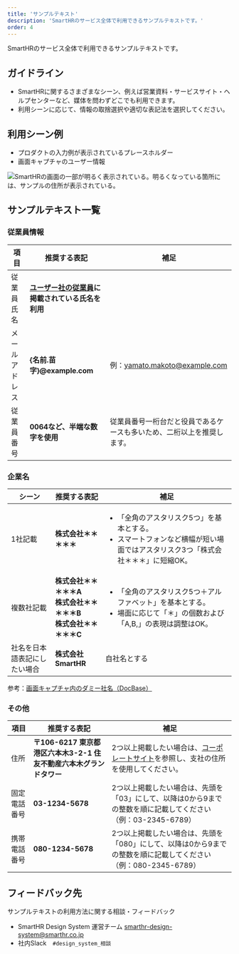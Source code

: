 ```yaml
---
title: 'サンプルテキスト'
description: 'SmartHRのサービス全体で利用できるサンプルテキストです。'
order: 4
---
```


SmartHRのサービス全体で利用できるサンプルテキストです。

## ガイドライン
- SmartHRに関するさまざまなシーン、例えば営業資料・サービスサイト・ヘルプセンターなど、媒体を問わずどこでも利用できます。
- 利用シーンに応じて、情報の取捨選択や適切な表記法を選択してください。

## 利用シーン例
- プロダクトの入力例が表示されているプレースホルダー
- 画面キャプチャのユーザー情報

![SmartHRの画面の一部が明るく表示されている。明るくなっている箇所には、サンプルの住所が表示されている。](./images/use-scene-sample.png)

## サンプルテキスト一覧

### 従業員情報

| 項目 | 推奨する表記 | 補足 |
| --- | --- | --- |
| 従業員氏名 | **[ユーザー社の従業員](https://smarthr.design/basics/illustration/user-co-other/)に掲載されている氏名を利用** |  |
| メールアドレス | **\{名前.苗字\}@example.com** | 例：yamato.makoto@example.com |
| 従業員番号 | **0064など、半端な数字を使用** | 従業員番号一桁台だと役員であるケースも多いため、二桁以上を推奨します。 |


### 企業名


<TableReel>
<Table>
  <thead>
    <tr>
      <Th>シーン</Th>
      <Th style={{ minWidth: "12em" }}>推奨する表記</Th>
      <Th>補足</Th>
    </tr>
  </thead>
  <tbody>
    <tr>
        <Td>1社記載</Td>
        <Td><strong>株式会社＊＊＊＊＊</strong></Td>
        <Td>
            <ul>
                <li>「全角のアスタリスク5つ」を基本とする。</li>
                <li>スマートフォンなど横幅が短い場面ではアスタリスク3つ「株式会社＊＊＊」に短縮OK。</li>
            </ul>
        </Td>
    </tr>
    <tr>
        <Td>複数社記載</Td>
        <Td><strong>株式会社＊＊＊＊＊A<br />株式会社＊＊＊＊＊B<br />株式会社＊＊＊＊＊C</strong></Td>
        <Td>
            <ul>
                <li>「全角のアスタリスク5つ＋アルファベット」を基本とする。</li>
                <li>場面に応じて「＊」の個数および「A,B,」の表現は調整はOK。</li>
            </ul>
        </Td>
    </tr>
    <tr>
        <Td>社名を日本語表記にしたい場合</Td>
        <Td><strong>株式会社SmartHR</strong></Td>
        <Td>自社名とする</Td>
    </tr>
  </tbody>
</Table>
</TableReel>

参考：[画面キャプチャ内のダミー社名（DocBase）](https://smarthr-inc.docbase.io/posts/3534932#%E6%B1%BA%E5%AE%9A%E3%81%97%E3%81%9F%E4%BB%A3%E6%9B%BF%E8%A1%A8%E8%A8%98)


### その他

| 項目 | 推奨する表記 | 補足 |
| --- | --- | --- |
| 住所 | **〒106-6217 東京都港区六本木3-2-1 住友不動産六本木グランドタワー** | 2つ以上掲載したい場合は、[コーポレートサイト](https://smarthr.co.jp/company/)を参照し、支社の住所を使用してください。 |
| 固定電話番号 | **03-1234-5678** | 2つ以上掲載したい場合は、先頭を「03」にして、以降は0から9までの整数を順に記載してください（例：03-2345-6789） |
| 携帯電話番号 | **080-1234-5678** | 2つ以上掲載したい場合は、先頭を「080」にして、以降は0から9までの整数を順に記載してください（例：080-2345-6789） |



## フィードバック先
サンプルテキストの利用方法に関する相談・フィードバック
- SmartHR Design System 運営チーム smarthr-design-system@smarthr.co.jp
- 社内Slack　`#design_system_相談`
